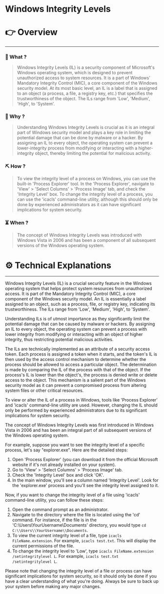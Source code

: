 # Windows Integrity Levels


# 👉 Overview

---

### 👀 What ?

> Windows Integrity Levels (IL) is a security component of Microsoft's Windows operating system, which is designed to prevent unauthorized access to system resources. It is a part of Windows' Mandatory Integrity Control (MIC), a core component of the Windows security model. At its most basic level, an IL is a label that is assigned to an object (a process, a file, a registry key, etc.) that specifies the trustworthiness of the object. The ILs range from 'Low', 'Medium', 'High', to 'System'.
> 

### 🧐 Why ?

> Understanding Windows Integrity Levels is crucial as it is an integral part of Windows security model and plays a key role in limiting the potential damage that can be done by malware or a hacker. By assigning an IL to every object, the operating system can prevent a lower-integrity process from modifying or interacting with a higher-integrity object, thereby limiting the potential for malicious activity.
> 

### ⛏️ How ?

> To view the integrity level of a process on Windows, you can use the built-in 'Process Explorer' tool. In the 'Process Explorer', navigate to 'View' > 'Select Columns' > 'Process Image' tab, and check the 'Integrity Level' box. To change the integrity level of a process, you can use the 'icacls' command-line utility, although this should only be done by experienced administrators as it can have significant implications for system security.
> 

### ⏳ When ?

> The concept of Windows Integrity Levels was introduced with Windows Vista in 2006 and has been a component of all subsequent versions of the Windows operating system.
> 

# ⚙️ Technical Explanations

---

Windows Integrity Levels (IL) is a crucial security feature in the Windows operating system that helps protect system resources from unauthorized access. It is part of the Mandatory Integrity Control (MIC), a core component of the Windows security model. An IL is essentially a label assigned to an object, such as a process, file, or registry key, indicating its trustworthiness. The ILs range from 'Low', 'Medium', 'High', to 'System'.

Understanding ILs is of utmost importance as they significantly limit the potential damage that can be caused by malware or hackers. By assigning an IL to every object, the operating system can prevent a process with lower integrity from modifying or interacting with an object of higher integrity, thus restricting potential malicious activities.

The ILs are technically implemented as an attribute of a security access token. Each process is assigned a token when it starts, and the token's IL is then used by the access control mechanism to determine whether the process should be allowed to access a particular object. The determination is made by comparing the IL of the process with that of the object. If the process's IL is lower than the object's, the process is denied write or delete access to the object. This mechanism is a salient part of the Windows security model as it can prevent a compromised process from altering system files or other critical resources.

To view or alter the IL of a process in Windows, tools like 'Process Explorer' and 'icacls' command-line utility are used. However, changing the IL should only be performed by experienced administrators due to its significant implications for system security.

The concept of Windows Integrity Levels was first introduced in Windows Vista in 2006 and has been an integral part of all subsequent versions of the Windows operating system.

For example, suppose you want to see the integrity level of a specific process, let's say "explorer.exe". Here are the detailed steps:

1. Open 'Process Explorer' (you can download it from the official Microsoft website if it's not already installed on your system).
2. Go to 'View' > 'Select Columns' > 'Process Image' tab.
3. Check the 'Integrity Level' box and click 'OK'.
4. In the main window, you'll see a column named 'Integrity Level'. Look for the 'explorer.exe' process and you'll see the integrity level assigned to it.

Now, if you want to change the integrity level of a file using 'icacls' command-line utility, you can follow these steps:

1. Open the command prompt as an administrator.
2. Navigate to the directory where the file is located using the 'cd' command. For instance, if the file is in the 'C:\Users\YourUsername\Documents' directory, you would type `cd C:\\Users\\YourUsername\\Documents`.
3. To view the current integrity level of a file, type `icacls FileName.extension`. For example, `icacls test.txt`. This will display the current permissions of the file.
4. To change the integrity level to 'Low', type `icacls FileName.extension /setintegritylevel L`. For example, `icacls test.txt /setintegritylevel L`.

Please note that changing the integrity level of a file or process can have significant implications for system security, so it should only be done if you have a clear understanding of what you're doing. Always be sure to back up your system before making any major changes.
